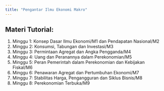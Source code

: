 ```yaml
---
title: "Pengantar Ilmu Ekonomi Makro"
---
```


## Materi Tutorial:

1. Minggu 1: Konsep Dasar Ilmu Ekonomi/M1 dan Pendapatan Nasional/M2
2. Minggu 2: Konsumsi, Tabungan dan Investasi/M3
3. Minggu 3: Permintaan Agregat dan Angka Pengganda/M4
4. Minggu 4: Uang dan Peranannya dalam Perekonomian/M5
5. Minggu 5: Peran Pemerintah dalam Perekonomian dan Kebijakan Fiskal/M6
6. Minggu 6: Penawaran Agregat dan Pertumbuhan Ekonomi/M7
7. Minggu 7: Stabilitas Harga, Pengangguran dan Siklus Bisnis/M8
8. Minggu 8: Perekonomian Terbuka/M9

